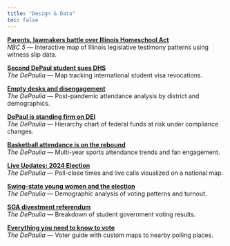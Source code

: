 ```yaml
---
title: "Design & Data"
toc: false
---
```


[**Parents, lawmakers battle over Illinois Homeschool Act**](https://www.nbcchicago.com/news/local/parents-lawmakers-battle-over-illinois-homeschool-act-what-to-know/3760545/)\
*NBC 5* — Interactive map of Illinois legislative testimony patterns using witness slip data.

[**Second DePaul student sues DHS**](https://depauliaonline.com/76857/news/second-depaul-student-sues-dhs-over-loss-of-student-visa/)\
*The DePaulia* — Map tracking international student visa revocations.

[**Empty desks and disengagement**](https://depauliaonline.com/76235/news/empty-desks-and-disengagement-rethinking-attendance-in-a-post-pandemic-world/)\
*The DePaulia* — Post-pandemic attendance analysis by district and demographics.

[**DePaul is standing firm on DEI**](https://depauliaonline.com/75167/news/depaul-is-standing-firm-on-dei-wont-be-bullied/)\
*The DePaulia* — Hierarchy chart of federal funds at risk under compliance changes.

[**Basketball attendance is on the rebound**](https://depauliaonline.com/75005/sports/depaul-basketball-attendance-is-on-the-rebound/)\
*The DePaulia* — Multi-year sports attendance trends and fan engagement.

[**Live Updates: 2024 Election**](https://depauliaonline.com/73067/2024-elections/live-updates-the-2024-election-is-finally-here/)\
*The DePaulia* — Poll-close times and live calls visualized on a national map.

[**Swing-state young women and the election**](https://depauliaonline.com/73019/2024-election-issue/swing-state-young-women-may-help-decide-the-election-focused-on-reproductive-rights/)\
*The DePaulia* — Demographic analysis of voting patterns and turnout.

[**SGA divestment referendum**](https://depauliaonline.com/70994/news/campusnews/breaking-sga-overwhelmingly-passes-referendum-on-divestment-from-israel/)\
*The DePaulia* — Breakdown of student government voting results.

[**Everything you need to know to vote**](https://depauliaonline.com/68692/news/everything-you-need-to-know-to-vote-in-the-illinois-primary/#live-update-71278)\
*The DePaulia* — Voter guide with custom maps to nearby polling places.

